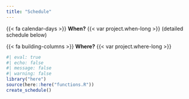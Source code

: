 ```yaml
---
title: "Schedule"
---
```


{{< fa calendar-days >}} **When?** {{< var project.when-long >}} (detailed schedule below)

{{< fa building-columns >}} **Where?** {{< var project.where-long >}}

```r
#| eval: true
#| echo: false
#| message: false
#| warning: false
library("here")
source(here::here("functions.R"))
create_schedule()
```
